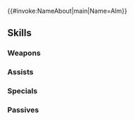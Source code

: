 {{#invoke:NameAbout|main|Name=Alm}}{{HeroPage Tabs}}
{{Hero Infobox
|Name=Alm
|Title=Powerful Resolve
|WeaponType=Colorless Bow
|MoveType=Infantry
|Origin=Fire Emblem Echoes: Shadows of Valentia
|Gender=Male
|actorEN=花江夏樹
|actorJP=花江夏樹
|artist=maCo
|additionDate=March 18, 2025
|releaseDate=March 18, 2025
|cv1=2
|cv2=100100
|TagID=響心アルム
|InternalID=1219
|Properties=attuned
|description=A young boy from Ram Village with the Brand on his left hand. Fights with resolve, determined to keep his oath he swore to Celica as a child. Appears in Fire Emblem Echoes: Shadows of Valentia.
}}
{{Stats Page
|Lv1HP=19|Lv1ATK=8|Lv1SPD=8|Lv1DEF=8|Lv1RES=11
|GRHP=50|GRATK=90|GRSPD=90|GRDEF=50|GRRES=40
}}
==Skills==
===Weapons===
{{Weapons Table
|weapon1=Iron Bow
|weapon1Default=1
|weapon1Unlock=1
|weapon2=Steel Bow
|weapon2Default=2
|weapon2Unlock=2
|weapon3=Silver Bow
|weapon3Default=4
|weapon3Unlock=3
|weapon4=True-Bond Bow
|weapon4Default=5
|weapon4Unlock=5
}}
===Assists===
{{Assists Table}}
===Specials===
{{Specials Table
|special1=New Moon
|special1Default=4
|special1Unlock=3
|special2=Moonbow
|special2Unlock=4
|special3=True Lunar Flash
|special3Unlock=5
}}
===Passives===
{{Passives Table
|passiveA1=Atk/Spd Ideal 1
|passiveA2=Atk/Spd Ideal 2
|passiveA3=Atk/Spd Ideal 3
|passiveA4=Perfect Atk/Spd
|passiveA1Unlock=2
|passiveA2Unlock=3
|passiveA3Unlock=4
|passiveA4Unlock=5
|passiveB1=Speedtaker 1
|passiveB2=Speedtaker 2
|passiveB3=Speedtaker 3
|passiveB4=Speedtaker 4
|passiveB1Unlock=2
|passiveB2Unlock=3
|passiveB3Unlock=4
|passiveB4Unlock=5
|passiveC1=Time's Pulse 1
|passiveC2=Time's Pulse 2
|passiveC3=Time's Pulse 3
|passiveC4=Pulse On: Blades
|passiveC1Unlock=2
|passiveC2Unlock=3
|passiveC3Unlock=4
|passiveC4Unlock=5
|passiveX1=Lull Echo
|passiveX1Unlock=5
}}
{{Heroes Navbox}}